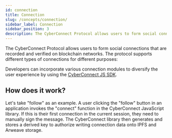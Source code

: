 ```yaml
---
id: connection
title: Connection
slug: /concepts/connection/
sidebar_label: Connection
sidebar_position: 3
description: The CyberConnect Protocol allows users to form social connections that are recorded and verified on blockchain networks.
---
```


The CyberConnect Protocol allows users to form social connections that are recorded and verified on blockchain networks. The protocol supports different types of connections for different purposes:


<ConnectCards />

Developers can incorporate various connection modules to diversify the user experience by using the [CyberConnect JS SDK](/cyberconnect-sdk/connect-with-js-sdk/).

## How does it work?

Let's take "follow" as an example. A user clicking the "follow" button in an application invokes the "connect" function in the CyberConnect JavaScript library. If this is their first connection in the current session, they need to manually sign the message. The CyberConnect library then generates and stores a derived key to authorize writing connection data onto IPFS and Arweave storage.

